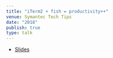 ```yaml
---
title: "iTerm2 + fish = productivity++"
venue: Symantec Tech Tips
date: "2018"
publish: true
type: talk
---
```



- [Slides](https://docs.google.com/presentation/d/1r2pCnmIa5LhjVqby7N-IU5ojehEITgVdkB1z074JRlo/edit?usp=sharing)
